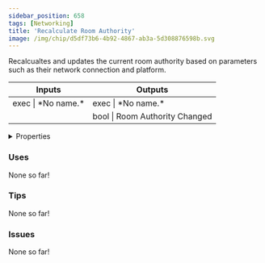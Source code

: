 ```yaml
---
sidebar_position: 658
tags: [Networking]
title: 'Recalculate Room Authority'
image: /img/chip/d5df73b6-4b92-4867-ab3a-5d308876598b.svg
---
```


Recalcualtes and updates the current room authority based on parameters such as their network connection and platform.



<IChip uuid="d5df73b6-4b92-4867-ab3a-5d308876598b"/>

<table><thead><tr><th>Inputs</th><th>Outputs</th></tr></thead><tbody><tr><td>exec | *No name.*</td><td>exec | *No name.*</td></tr><tr><td /><td>bool | Room Authority Changed</td></tr></tbody></table>

<details>
  <summary>Properties</summary>
  <div>
    <div>
    <table>
      <tbody>
        <tr>
          <td>Is beta required?</td>
          <td>No</td>
        </tr>
        <tr>
          <td>Is chip a trolling risk?</td>
          <td>No</td>
        </tr>
        <tr>
          <td>Is chip a role assignment risk?</td>
          <td>No</td>
        </tr>
        <tr>
          <td>Chip UUID</td>
          <td>d5df73b6-4b92-4867-ab3a-5d308876598b</td>
        </tr>
        <tr>
          <td>Room availability</td>
          <td>Available everywhere</td>
        </tr>
      </tbody>
    </table>
    </div>
  </div>
</details>

### Uses

None so far!

### Tips

None so far!

### Issues

None so far!